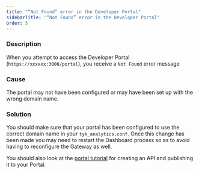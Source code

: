 ```yaml
---
title: "“Not Found” error in the Developer Portal"
sidebarTitle: "“Not Found” error in the Developer Portal"
order: 5
---
```


### Description

When you attempt to access the Developer Portal (`https://xxxxxx:3000/portal`), you receive a `Not Found` error message

### Cause

The portal may not have been configured or may have been set up with the wrong domain name.

### Solution

You should make sure that your portal has been configured to use the correct domain name in your `tyk_analytics.conf`. Once this change has been made you may need to restart the Dashboard process so as to avoid having to reconfigure the Gateway as well.

You should also look at the [portal tutorial](/5.6/getting-started/tutorials/publish-api) for creating an API and publishing it to your Portal.
